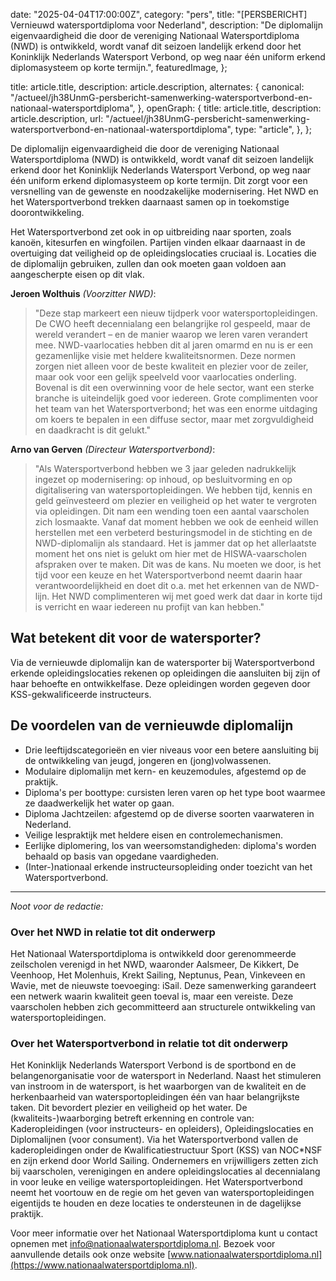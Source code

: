 
  date: "2025-04-04T17:00:00Z",
  category: "pers",
  title:
    "[PERSBERICHT] Vernieuwd watersportdiploma voor Nederland",
  description: "De diplomalijn eigenvaardigheid die door de vereniging Nationaal Watersportdiploma (NWD) is ontwikkeld, wordt vanaf dit seizoen landelijk erkend door het Koninklijk Nederlands Watersport Verbond, op weg naar één uniform erkend diplomasysteem op korte termijn.",
  featuredImage,
};

  title: article.title,
  description: article.description,
  alternates: {
    canonical:
      "/actueel/jh38UnmG-persbericht-samenwerking-watersportverbond-en-nationaal-watersportdiploma",
  },
  openGraph: {
    title: article.title,
    description: article.description,
    url: "/actueel/jh38UnmG-persbericht-samenwerking-watersportverbond-en-nationaal-watersportdiploma",
    type: "article",
  },
};


De diplomalijn eigenvaardigheid die door de vereniging Nationaal Watersportdiploma (NWD) is ontwikkeld, wordt vanaf dit seizoen landelijk erkend door het Koninklijk Nederlands Watersport Verbond, op weg naar één uniform erkend diplomasysteem op korte termijn. Dit zorgt voor een versnelling van de gewenste en noodzakelijke modernisering. Het NWD en het Watersportverbond trekken daarnaast samen op in toekomstige doorontwikkeling.

Het Watersportverbond zet ook in op uitbreiding naar sporten, zoals kanoën, kitesurfen en wingfoilen. Partijen vinden elkaar daarnaast in de overtuiging dat veiligheid op de opleidingslocaties cruciaal is. Locaties die de diplomalijn gebruiken, zullen dan ook moeten gaan voldoen aan aangescherpte eisen op dit vlak.

**Jeroen Wolthuis** _(Voorzitter NWD)_:

> "Deze stap markeert een nieuw tijdperk voor watersportopleidingen. De CWO heeft decennialang een belangrijke rol gespeeld, maar de wereld verandert – en de manier waarop we leren varen verandert mee. NWD-vaarlocaties hebben dit al jaren omarmd en nu is er een gezamenlijke visie met heldere kwaliteitsnormen. Deze normen zorgen niet alleen voor de beste kwaliteit en plezier voor de zeiler, maar ook voor een gelijk speelveld voor vaarlocaties onderling. Bovenal is dit een overwinning voor de hele sector, want een sterke branche is uiteindelijk goed voor iedereen. Grote complimenten voor het team van het Watersportverbond; het was een enorme uitdaging om koers te bepalen in een diffuse sector, maar met zorgvuldigheid en daadkracht is dit gelukt."

**Arno van Gerven** _(Directeur Watersportverbond)_:

> "Als Watersportverbond hebben we 3 jaar geleden nadrukkelijk ingezet op modernisering: op inhoud, op besluitvorming en op digitalisering van watersportopleidingen. We hebben tijd, kennis en geld geïnvesteerd om plezier en veiligheid op het water te vergroten via opleidingen. Dit nam een wending toen een aantal vaarscholen zich losmaakte. Vanaf dat moment hebben we ook de eenheid willen herstellen met een verbeterd besturingsmodel in de stichting en de NWD-diplomalijn als standaard. Het is jammer dat op het allerlaatste moment het ons niet is gelukt om hier met de HISWA-vaarscholen afspraken over te maken. Dit was de kans. Nu moeten we door, is het tijd voor een keuze en het Watersportverbond neemt daarin haar verantwoordelijkheid en doet dit o.a. met het erkennen van de NWD-lijn. Het NWD complimenteren wij met goed werk dat daar in korte tijd is verricht en waar iedereen nu profijt van kan hebben."

## Wat betekent dit voor de watersporter?

Via de vernieuwde diplomalijn kan de watersporter bij Watersportverbond erkende opleidingslocaties rekenen op opleidingen die aansluiten bij zijn of haar behoefte en ontwikkelfase. 
Deze opleidingen worden gegeven door KSS-gekwalificeerde instructeurs. 

## De voordelen van de vernieuwde diplomalijn

-	Drie leeftijdscategorieën en vier niveaus voor een betere aansluiting bij de ontwikkeling van jeugd, jongeren en (jong)volwassenen.
-	Modulaire diplomalijn met kern- en keuzemodules, afgestemd op de praktijk.
-	Diploma's per boottype: cursisten leren varen op het type boot waarmee ze daadwerkelijk het water op gaan.
-	Diploma Jachtzeilen: afgestemd op de diverse soorten vaarwateren in Nederland.
-	Veilige lespraktijk met heldere eisen en controlemechanismen.
-	Eerlijke diplomering, los van weersomstandigheden: diploma's worden behaald op basis van opgedane vaardigheden.
-	(Inter-)nationaal erkende instructeursopleiding onder toezicht van het Watersportverbond.

--------------------------------------------------------------------------------------------------------------------------------------
_Noot voor de redactie:_

### Over het NWD in relatie tot dit onderwerp
Het Nationaal Watersportdiploma is ontwikkeld door gerenommeerde zeilscholen verenigd in het NWD, waaronder Aalsmeer, De Kikkert, De Veenhoop, Het Molenhuis, Krekt Sailing, Neptunus, Pean, Vinkeveen en Wavie, met de nieuwste toevoeging: iSail. Deze samenwerking garandeert een netwerk waarin kwaliteit geen toeval is, maar een vereiste. Deze vaarscholen hebben zich gecommitteerd aan structurele ontwikkeling van watersportopleidingen.  

### Over het Watersportverbond in relatie tot dit onderwerp
Het Koninklijk Nederlands Watersport Verbond is de sportbond en de belangenorganisatie voor de watersport in Nederland. Naast het stimuleren van instroom in de watersport, is het waarborgen van de kwaliteit en de herkenbaarheid van watersportopleidingen één van haar belangrijkste taken. Dit bevordert plezier en veiligheid op het water. De (kwaliteits-)waarborging betreft erkenning en controle van: Kaderopleidingen (voor instructeurs- en opleiders), Opleidingslocaties en Diplomalijnen (voor consument). Via het Watersportverbond vallen de kaderopleidingen onder de Kwalificatiestructuur Sport (KSS) van NOC*NSF en zijn erkend door World Sailing. 
Ondernemers en vrijwilligers zetten zich bij vaarscholen, verenigingen en andere opleidingslocaties al decennialang in voor leuke en veilige watersportopleidingen. Het Watersportverbond neemt het voortouw en de regie om het geven van watersportopleidingen eigentijds te houden en deze locaties te ondersteunen in de dagelijkse praktijk. 

Voor meer informatie over het Nationaal Watersportdiploma kunt u contact opnemen
met [info@nationaalwatersportdiploma.nl](mailto:info@nationaalwatersportdiploma.nl). 
Bezoek voor aanvullende details ook onze website [www.nationaalwatersportdiploma.nl](https://www.nationaalwatersportdiploma.nl).
